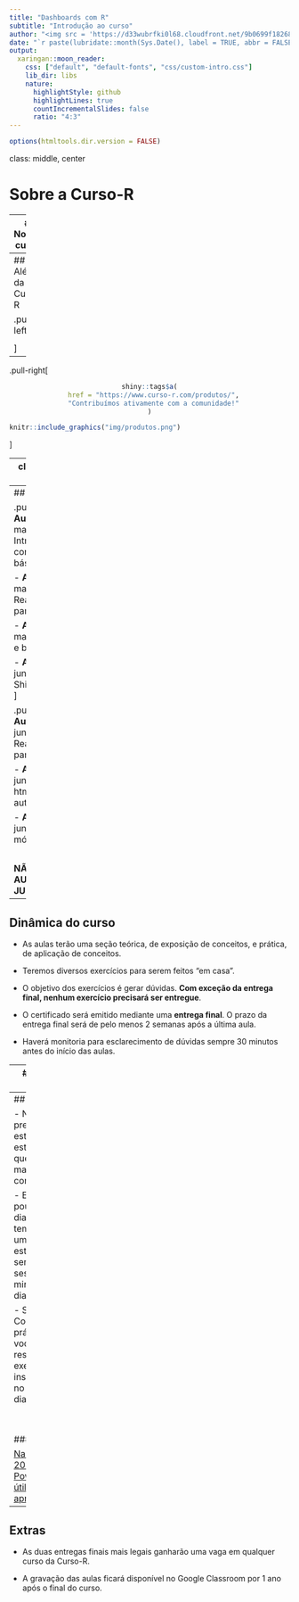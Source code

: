 ```yaml
---
title: "Dashboards com R"
subtitle: "Introdução ao curso"
author: "<img src = 'https://d33wubrfki0l68.cloudfront.net/9b0699f18268059bdd2e5c21538a29eade7cbd2b/67e5c/img/logo/cursor1-5.png' width = '30%'>"
date: "`r paste(lubridate::month(Sys.Date(), label = TRUE, abbr = FALSE, locale = 'pt_BR.UTF-8'), 'de', lubridate::year(Sys.Date()))`"
output:
  xaringan::moon_reader:
    css: ["default", "default-fonts", "css/custom-intro.css"]
    lib_dir: libs
    nature:
      highlightStyle: github
      highlightLines: true
      countIncrementalSlides: false
      ratio: "4:3"
---
```


```r
options(htmltools.dir.version = FALSE)
```

class: middle, center

# Sobre a Curso-R

---
## Nossos cursos

```r
templatesR6::criar_slide_nossos_cursos()
```

---
## Além da Curso-R

.pull-left[
```r
knitr::include_graphics("img/logo_r6.png")
```

<center style = "font-family: Noto Sans KR, sans-serif; color: #f26b61; font-weight: bold;">
Projetos de análise estatística
<br><br>
Modelagem preditiva
<br><br>
Aplicativos e dashboards em Shiny
<br><br>
Web scraping
<br><br>
Treinamentos in-company
</center>

]

--

.pull-right[

<center>
```r
shiny::tags$a(
  href = "https://www.curso-r.com/produtos/",
  "Contribuímos ativamente com a comunidade!"
)
```
</center>

```r
knitr::include_graphics("img/produtos.png")
```
]

---
class: middle, center

# Sobre o curso

---
## Cronograma

.pull-left[
- **Aula 1**: 24 de maio
  - Introdução e conceitos básicos

- **Aula 2**: 27 de maio
  - Reatividade - parte 1

- **Aula 3**: 31 de maio
  - Layouts e boostrap

- **Aula 4**: 7 de junho
  - Shinydashboard
]

.pull-right[
- **Aula 5**: 10 de junho
  - Reatividade - parte 2

- **Aula 6**: 14 de junho
  - htmlwidgets e auth0

- **Aula 7**: 17 de junho
  - módulos
  
<br>

**NÃO HAVERÁ AULA DIA 3 DE JUNHO**
]


---
## Dinâmica do curso

- As aulas terão uma seção teórica, de exposição de conceitos, e prática, de aplicação de conceitos.

- Teremos diversos exercícios para serem feitos "em casa".

- O objetivo dos exercícios é gerar dúvidas. **Com exceção da entrega final, nenhum exercício precisará ser entregue**.

- O certificado será emitido mediante uma **entrega final**. O prazo da entrega final será de pelo menos 2 semanas após a última aula.

- Haverá monitoria para esclarecimento de dúvidas sempre 30 minutos antes do início das aulas.

---
## Tirando dúvidas

- **Não existe dúvida idiota**.
 
- Nem sempre é trivial fazer a pergunta certa para que outra pessoa esclareça a sua dúvida. Neste curso, **vamos mostrar melhores práticas na hora de fazer perguntas sobre programação**.
 
- Fora do horário de aula ou monitoria:
  - perguntas gerais sobre o curso deverão ser feitas no Classroom.
  - perguntas sobre R ou Shiny, principalmente as que envolverem código, deverão ser enviadas no [nosso discourse](https://discourse.curso-r.com/).
     
- [Veja aqui dicas de como fazer uma boa pergunta](https://discourse.curso-r.com/t/como-escrever-uma-boa-pergunta/542).

---
## Pratique

- Não se preocupe com estilos de estudo. Use o que te deixar mais confortável.

- Estude um pouco todo dia. Se você tem apenas uma hora para estudar na semana, faça 3 sessões de 20 minutos em dias diferentes.

- Se teste! Coloque em prática o que você aprendeu resolvendo exercícios ou inserindo o R no seu dia-a-dia.

<br>
<br>

### Referência

[Nahurhodo 205 - Powerpoint é útil para a aprendizagem?](https://www.b9.com.br/shows/naruhodo/naruhodo-205-powerpoint-e-util-para-a-aprendizagem/)

---
## Extras

- As duas entregas finais mais legais ganharão uma vaga em qualquer curso da Curso-R.

- A gravação das aulas ficará disponível no Google Classroom por 1 ano após o final do curso.

